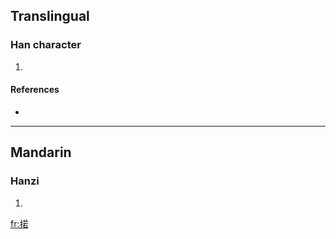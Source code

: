 ==Translingual==

===Han character===
{{Han char|rn=64|rad=手|as=09|sn=12|four=|canj=手廿大口 (QTKR)}}

# {{defn|Han|sort=手09}}

====References====
* {{Han ref|kx=0440.210|dkj=12314|dj=0791.190|hdz=31892.020|uh=63BF|ud=25535}}

----

==Mandarin==

===Hanzi===
{{cmn-hanzi|pin=[[nuò]] ([[nuo4]])|wg=no<sup>4</sup>}}

# {{defn|Mandarin|sort=手09}}

[[fr:掿]]